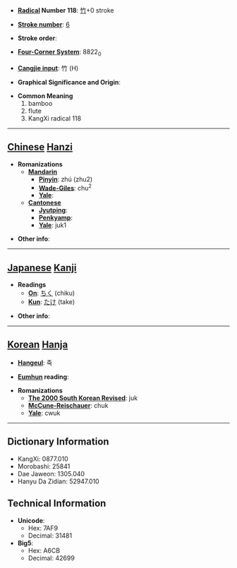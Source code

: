 * '''[[Wiktionary:Chinese radical index| Radical]] Number 118''': [[Wiktionary:Chinese radical index 竹|竹]]+0 stroke

* '''[[Wiktionary:Chinese total strokes index|Stroke number]]''': [[Wiktionary:Chinese total strokes index 6|6]]

* '''Stroke order''': 

* '''[[Wiktionary:Chinese four corner index|Four-Corner System]]''': 8822<sub>0</sub>

* '''[[Wiktionary:Chinese Cangjie index|Cangjie input]]''': 竹 (H)

* '''Graphical Significance and Origin''': 

* '''Common Meaning'''
*#bamboo
*# flute
*# KangXi radical 118


----

== [[Chinese]] [[Hanzi]] ==

* '''Romanizations'''
** '''[[Mandarin]]'''
*** '''[[Pinyin]]''': zhú (zhu2)
*** '''[[Wade-Giles]]''': chu<sup>2</sup>
*** '''[[Yale]]''': 
** '''[[Cantonese]]'''
*** '''[[Jyutping]]''':
*** '''[[Penkyamp]]''': 
*** '''[[Yale]]''': juk1

* '''Other info''': 

----

== [[Japanese]] [[Kanji]] ==

* '''Readings'''
** '''[[On]]''': [[ちく]] (chiku)
** '''[[Kun]]''': [[たけ]] (take)

* '''Other info''':  

----

== [[Korean]] [[Hanja]] ==

* '''[[Hangeul]]''': 죽

* '''[[Eumhun]] reading''': 

* '''Romanizations'''
** '''[[The 2000 South Korean Revised Romanization|The 2000 South Korean Revised]]''': juk
** '''[[McCune-Reischauer]]''': chuk
** '''[[Yale]]''': cwuk

----

== Dictionary Information ==

* KangXi: 0877.010
* Morobashi: 25841
* Dae Jaweon: 1305.040
* Hanyu Da Zidian: 52947.010

== Technical Information ==

* '''Unicode''':
** Hex: 7AF9
** Decimal: 31481
* '''Big5''':
** Hex: A6CB
** Decimal: 42699